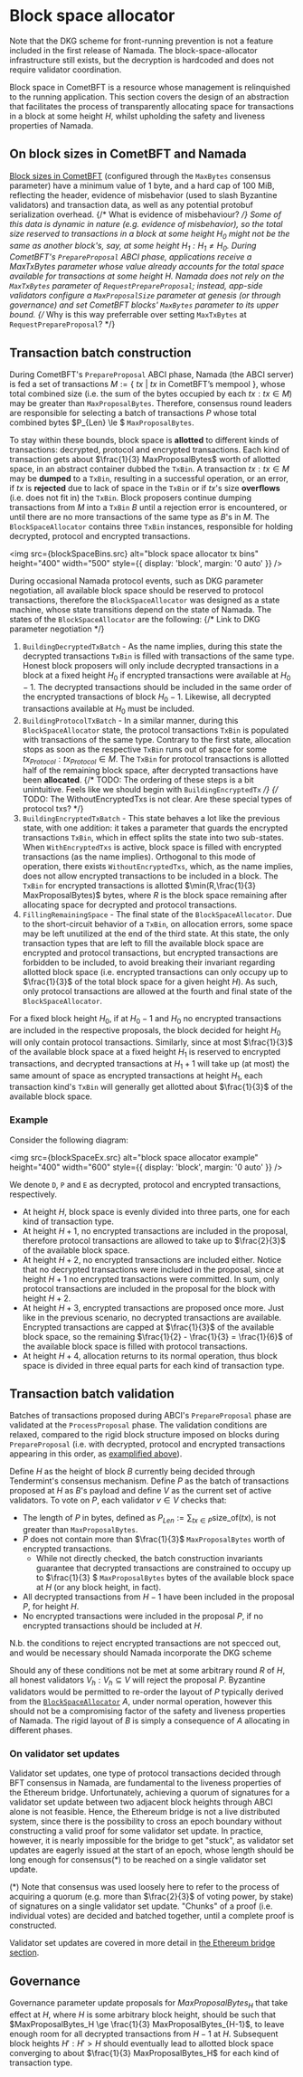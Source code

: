 
# Block space allocator

<Callout type="info">
Note that the DKG scheme for front-running prevention is not a feature included in the first release of Namada. 
The block-space-allocator infrastructure still exists, but the decryption is hardcoded and does not require validator coordination.
</Callout>

Block space in CometBFT is a resource whose management is relinquished to the 
running application. This section covers the design of an abstraction that 
facilitates the process of transparently allocating space for transactions in a 
block at some height $H$, whilst upholding the safety and liveness properties 
of Namada.

## On block sizes in CometBFT and Namada

[Block sizes in CometBFT](https://github.com/cometbft/cometbft/blob/main/spec/abci/abci%2B%2B_app_requirements.md#blockparamsmaxbytes) (configured through the `MaxBytes` consensus 
parameter) have a minimum value of $1\ \text{byte}$, and a hard cap of $100\ 
\text{MiB}$, reflecting the header, evidence of misbehavior (used to slash 
Byzantine validators) and transaction data, as well as any potential protobuf 
serialization overhead. 
{/* What is evidence of misbehaviour? */}
Some of this data is dynamic in nature (e.g. 
evidence of misbehavior), so the total size reserved to transactions in a block 
at some height $H_0$ might not be the same as another block's, say, at some 
height $H_1 : H_1 \ne H_0$. During CometBFT's `PrepareProposal` ABCI phase, 
applications receive a $MaxTxBytes$ parameter whose value already accounts for 
the total space available for transactions at some height $H$. Namada does not 
rely on the `MaxTxBytes` parameter of `RequestPrepareProposal`; instead, 
app-side validators configure a `MaxProposalSize` parameter at genesis (or
through governance) and set CometBFT blocks' `MaxBytes` parameter to its 
upper bound.
{/* Why is this way preferrable over setting `MaxTxBytes` at `RequestPrepareProposal`? */}

## Transaction batch construction

During CometBFT's `PrepareProposal` ABCI phase, Namada (the ABCI server) is 
fed a set of transactions $M := \{\ tx\ |\ tx\text{ in CometBFT's mempool}\ 
\}$, whose total combined size (i.e. the sum of the bytes occupied by each $tx 
: tx \in M$) may be greater than `MaxProposalBytes`. Therefore, consensus round 
leaders are responsible for selecting a batch of transactions $P$ whose total 
combined bytes $P_{Len} \le $ `MaxProposalBytes`.

To stay within these bounds, block space is **allotted** to different kinds of 
transactions: decrypted, protocol and encrypted transactions. Each kind of 
transaction gets about $\frac{1}{3} MaxProposalBytes$ worth of allotted space, 
in an abstract container dubbed the `TxBin`. A transaction $tx : tx \in M$ may 
be **dumped** to a `TxBin`, resulting in a successful operation, or an error, 
if $tx$ is **rejected** due to lack of space in the `TxBin` or if $tx$'s size 
**overflows** (i.e. does not fit in) the `TxBin`. Block proposers continue 
dumping transactions from $M$ into a `TxBin` $B$ until a rejection error is 
encountered, or until there are no more transactions of the same type as $B$'s 
in $M$. The `BlockSpaceAllocator` contains three `TxBin` instances, responsible 
for holding decrypted, protocol and encrypted transactions.

<img
  src={blockSpaceBins.src}
  alt="block space allocator tx bins"
  height="400"
  width="500"
  style={{ display: 'block', margin: '0 auto' }} />

During occasional Namada protocol events, such as DKG parameter negotiation, 
all available block space should be reserved to protocol transactions, 
therefore the `BlockSpaceAllocator` was designed as a state machine, whose 
state transitions depend on the state of Namada. The states of the 
`BlockSpaceAllocator` are the following:
{/* Link to DKG parameter negotiation */}

1. `BuildingDecryptedTxBatch` - As the name implies, during this state the 
decrypted transactions `TxBin` is filled with transactions of the same type. 
Honest block proposers will only include decrypted transactions in a block at a 
fixed height $H_0$ if encrypted transactions were available at $H_0 - 1$. The 
decrypted transactions should be included in the same order of the encrypted 
transactions of block $H_0 - 1$. Likewise, all decrypted transactions available 
at $H_0$ must be included.
2. `BuildingProtocolTxBatch` - In a similar manner, during this 
`BlockSpaceAllocator` state, the protocol transactions `TxBin` is populated 
with transactions of the same type. Contrary to the first state, allocation 
stops as soon as the respective `TxBin` runs out of space for some 
$tx_{Protocol} : tx_{Protocol} \in M$. The `TxBin` for protocol transactions is 
allotted half of the remaining block space, after decrypted transactions have 
been **allocated**.
{/* TODO: The ordering of these steps is a bit unintuitive. Feels like we should begin with `BuildingEncryptedTx` */}
{/* TODO: The WithoutEncryptedTxs is not clear. Are these special types of protocol txs? */}
3. `BuildingEncryptedTxBatch` - This state behaves a lot like the previous 
state, with one addition: it takes a parameter that guards the encrypted 
transactions `TxBin`, which in effect splits the state into two sub-states. 
When `WithEncryptedTxs` is active, block space is filled with encrypted 
transactions (as the name implies). Orthogonal to this mode of operation, there 
exists `WithoutEncryptedTxs`, which, as the name implies, does not allow encrypted 
transactions to be included in a block. The `TxBin` for encrypted transactions 
is allotted $\min(R,\frac{1}{3} MaxProposalBytes)$ bytes, where $R$ is the 
block space remaining after allocating space for decrypted and protocol 
transactions.
4. `FillingRemainingSpace` - The final state of the `BlockSpaceAllocator`. Due 
to the short-circuit behavior of a `TxBin`, on allocation errors, some space 
may be left unutilized at the end of the third state. At this state, the only 
transaction types that are left to fill the available block space are
encrypted and protocol transactions, but encrypted transactions are forbidden
to be included, to avoid breaking their invariant regarding
allotted block space (i.e. encrypted transactions can only occupy up to
$\frac{1}{3}$ of the total block space for a given height $H$). As such,
only protocol transactions are allowed at the fourth and final state of
the `BlockSpaceAllocator`.

For a fixed block height $H_0$, if at $H_0 - 1$ and $H_0$ no encrypted 
transactions are included in the respective proposals, the block decided for 
height $H_0$ will only contain protocol transactions. Similarly, since at most 
$\frac{1}{3}$ of the available block space at a fixed height $H_1$ is reserved 
to encrypted transactions, and decrypted transactions at $H_1+1$ will take up 
(at most) the same amount of space as encrypted transactions at height $H_1$, 
each transaction kind's `TxBin` will generally get allotted about $\frac{1}{3}$ 
of the available block space.

### Example

Consider the following diagram:

<img
  src={blockSpaceEx.src}
  alt="block space allocator example"
  height="400"
  width="600"
  style={{ display: 'block', margin: '0 auto' }}
/>

We denote `D`, `P` and `E` as decrypted, protocol and encrypted transactions, 
respectively.

* At height $H$, block space is evenly divided into three parts, one for each 
kind of transaction type.
* At height $H+1$, no encrypted transactions are included in the proposal, 
therefore protocol transactions are allowed to take up to $\frac{2}{3}$ of the 
available block space.
* At height $H+2$, no encrypted transactions are included either. Notice that 
no decrypted transactions were included in the proposal, since at height $H+1$ 
no encrypted transactions were committed. In sum, only protocol 
transactions are included in the proposal for the block with height $H+2$.
* At height $H+3$, encrypted transactions are proposed once more. Just like in 
the previous scenario, no decrypted transactions are available. Encrypted 
transactions are capped at $\frac{1}{3}$ of the available block space, so the 
remaining $\frac{1}{2} - \frac{1}{3} = \frac{1}{6}$ of the available block 
space is filled with protocol transactions.
* At height $H+4$, allocation returns to its normal operation, thus block space 
is divided in three equal parts for each kind of transaction type.

## Transaction batch validation

Batches of transactions proposed during ABCI's `PrepareProposal` phase are 
validated at the `ProcessProposal` phase. The validation conditions are 
relaxed, compared to the rigid block structure imposed on blocks during 
`PrepareProposal` (i.e. with decrypted, protocol and encrypted transactions 
appearing in this order, as [examplified above](#example)). 

Define $H$ as the height of block $B$ currently being decided through Tendermint's 
consensus mechanism. Define $P$ as the batch of transactions proposed at $H$ as $B$'s 
payload and define $V$ as the current set of active validators. To vote on $P$, each 
validator $v \in V$ checks that:

* The length of $P$ in bytes, defined as $P_{Len} := \sum_{tx \in 
P} \text{size\_of}(tx)$, is not greater than `MaxProposalBytes`.
* $P$ does not contain more than $\frac{1}{3}$ `MaxProposalBytes` worth of 
encrypted transactions.
    - While not directly checked, the batch construction invariants guarantee 
that decrypted transactions are constrained to occupy up to $\frac{1}{3} $
`MaxProposalBytes` bytes of the available block space at $H$ (or any block 
height, in fact).
* All decrypted transactions from $H-1$ have been included in the proposal 
$P$, for height $H$.
* No encrypted transactions were included in the proposal $P$, if no
encrypted transactions should be included at $H$.

<Callout type="info">
N.b. the conditions to reject encrypted transactions are not specced out, and would be necessary should Namada incorporate the DKG scheme
</Callout>

Should any of these conditions not be met at some arbitrary round $R$ of $H$, 
all honest validators $V_h : V_h \subseteq V$ will reject the proposal $P$. 
Byzantine validators would be permitted to re-order the layout of $P$ typically 
derived from the [`BlockSpaceAllocator`](#transaction-batch-construction) $A$, 
under normal operation, however this should not be a compromising factor of the 
safety and liveness properties of Namada. The rigid layout of $B$ is simply a 
consequence of $A$ allocating in different phases.

### On validator set updates

Validator set updates, one type of protocol transactions decided through BFT 
consensus in Namada, are fundamental to the liveness properties of the Ethereum 
bridge. Unfortunately, achieving a quorum of signatures for a validator set update between two adjacent block heights 
through ABCI alone is not feasible. Hence, the Ethereum bridge is not a live 
distributed system, since there is the possibility to cross an epoch boundary 
without constructing a valid proof for some validator set update. In practice, 
however, it is nearly impossible for the bridge to get "stuck", as validator 
set updates are eagerly issued at the start of an epoch, whose length should be 
long enough for consensus(*) to be reached on a single validator set update.

(*) Note that consensus was used loosely here to refer to the process of 
acquiring a quorum (e.g. more than $\frac{2}{3}$ of voting power, by stake) of 
signatures on a single validator set update. "Chunks" of a proof (i.e. 
individual votes) are decided and batched together, until a complete proof is 
constructed.

Validator set updates are covered in more detail in [the Ethereum bridge section](../interoperability/ethereum-bridge.md).

## Governance

Governance parameter update proposals for $MaxProposalBytes_H$ that take effect 
at $H$, where $H$ is some arbitrary block height, should be such that
$MaxProposalBytes_H \ge \frac{1}{3} MaxProposalBytes_{H-1}$, to leave enough
room for all decrypted transactions from $H-1$ at $H$. Subsequent block heights
$H' : H' > H$ should eventually lead to allotted block space converging to about
$\frac{1}{3} MaxProposalBytes_H$ for each kind of transaction type.
